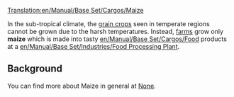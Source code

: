 [[Translation:en/Manual/Base Set/Cargos/Maize]]

{{en/Cargo|name=Maize
|image=en/Grain.png|produced=[[en/Manual/Base Set/Industries/Farm]]
|accepted=[[en/Manual/Base Set/Industries/Food Processing Plant]]
}}

In the sub-tropical climate, the [[en/Manual/Base Set/Cargos/Grain|grain crops]] seen in temperate regions cannot be grown due to the harsh temperatures.  Instead, [[en/Manual/Base Set/Industries/Farm|farms]] grow only '''maize''' which is made into tasty [[en/Manual/Base Set/Cargos/Food]] products at a [[en/Manual/Base Set/Industries/Food Processing Plant]].

==Background==
You can find more about Maize in general at [https://www.wikipedia.org/wiki/Maize None].